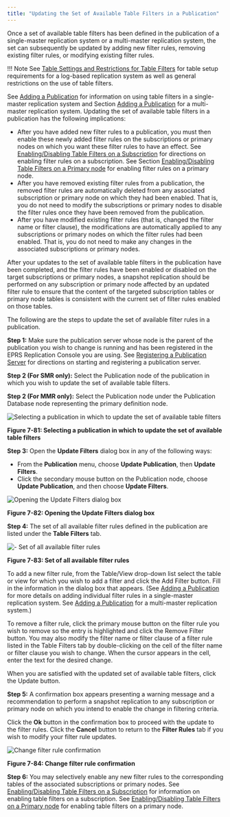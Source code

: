 ```yaml
---
title: "Updating the Set of Available Table Filters in a Publication"
---
```


<div id="updating_table_filters_in_pub" class="registered_link"></div>

Once a set of available table filters has been defined in the publication of a single-master replication system or a multi-master replication system, the set can subsequently be updated by adding new filter rules, removing existing filter rules, or modifying existing filter rules.

!!! Note
    See [Table Settings and Restrictions for Table Filters](../../02_overview/02_replication_concepts_and_definitions/13_table_filters/#table_settings_and_restrictions_for_table_filters) for table setup requirements for a log-based replication system as well as general restrictions on the use of table filters.

See [Adding a Publication](../../05_smr_operation/02_creating_publication/03_adding_publication/#adding_publication) for information on using table filters in a single-master replication system and Section [Adding a Publication](../../06_mmr_operation/02_creating_publication_mmr/#add_pub_mmr) for a multi-master replication system. Updating the set of available table filters in a publication has the following implications:

-   After you have added new filter rules to a publication, you must then enable these newly added filter rules on the subscriptions or primary nodes on which you want these filter rules to have an effect. See [Enabling/Disabling Table Filters on a Subscription](../../05_smr_operation/05_managing_subscription/04_enable_filters_on_subscription/#enable_filters_on_subscription) for directions on enabling filter rules on a subscription. See Section [Enabling/Disabling Table Filters on a Primary node](../../06_mmr_operation/09_enable_disable_table_filters/#enable_disable_table_filters) for enabling filter rules on a primary node.
-   After you have removed existing filter rules from a publication, the removed filter rules are automatically deleted from any associated subscription or primary node on which they had been enabled. That is, you do not need to modify the subscriptions or primary nodes to disable the filter rules once they have been removed from the publication.
-   After you have modified existing filter rules (that is, changed the filter name or filter clause), the modifications are automatically applied to any subscriptions or primary nodes on which the filter rules had been enabled. That is, you do not need to make any changes in the associated subscriptions or primary nodes.

After your updates to the set of available table filters in the publication have been completed, and the filter rules have been enabled or disabled on the target subscriptions or primary nodes, a snapshot replication should be performed on any subscription or primary node affected by an updated filter rule to ensure that the content of the targeted subscription tables or primary node tables is consistent with the current set of filter rules enabled on those tables.

The following are the steps to update the set of available filter rules in a publication.

**Step 1:** Make sure the publication server whose node is the parent of the publication you wish to change is running and has been registered in the EPRS Replication Console you are using. See [Registering a Publication Server](../../05_smr_operation/02_creating_publication/01_registering_publication_server/#registering_publication_server) for directions on starting and registering a publication server.

**Step 2 (For SMR only):** Select the Publication node of the publication in which you wish to update the set of available table filters.

**Step 2 (For MMR only):** Select the Publication node under the Publication Database node representing the primary definition node.

![Selecting a publication in which to update the set of available table filters](../../images/image259.png)

**Figure 7-81: Selecting a publication in which to update the set of available table filters**

**Step 3:** Open the **Update Filters** dialog box in any of the following ways:

-   From the **Publication** menu, choose **Update Publication**, then **Update Filters**.
-   Click the secondary mouse button on the Publication node, choose **Update Publication**, and then choose **Update Filters**.

![Opening the Update Filters dialog box](../../images/image260.png)

**Figure 7-82: Opening the Update Filters dialog box**


**Step 4:** The set of all available filter rules defined in the publication are listed under the **Table Filters** tab.

![- Set of all available filter rules](../../images/image261.png)

**Figure 7-83: Set of all available filter rules**

To add a new filter rule, from the Table/View drop-down list select the table or view for which you wish to add a filter and click the Add Filter button. Fill in the information in the dialog box that appears. (See [Adding a Publication](../../05_smr_operation/02_creating_publication/03_adding_publication/#adding_publication) for more details on adding individual filter rules in a single-master replication system. See [Adding a Publication](../../06_mmr_operation/02_creating_publication_mmr/#add_pub_mmr) for a multi-master replication system.)

To remove a filter rule, click the primary mouse button on the filter rule you wish to remove so the entry is highlighted and click the Remove Filter button. You may also modify the filter name or filter clause of a filter rule listed in the Table Filters tab by double-clicking on the cell of the filter name or filter clause you wish to change. When the cursor appears in the cell, enter the text for the desired change.

When you are satisfied with the updated set of available table filters, click the Update button.

**Step 5:** A confirmation box appears presenting a warning message and a recommendation to perform a snapshot replication to any subscription or primary node on which you intend to enable the change in filtering criteria.

Click the **Ok** button in the confirmation box to proceed with the update to the filter rules. Click the **Cancel** button to return to the **Filter Rules** tab if you wish to modify your filter rule updates.

![Change filter rule confirmation](../../images/image262.png)

**Figure 7-84: Change filter rule confirmation**

**Step 6:** You may selectively enable any new filter rules to the corresponding tables of the associated subscriptions or primary nodes. See [Enabling/Disabling Table Filters on a Subscription](../../05_smr_operation/05_managing_subscription/04_enable_filters_on_subscription/#enable_filters_on_subscription) for information on enabling table filters on a subscription. See [Enabling/Disabling Table Filters on a Primary node](../../06_mmr_operation/09_enable_disable_table_filters/#enable_disable_table_filters) for enabling table filters on a primary node.

